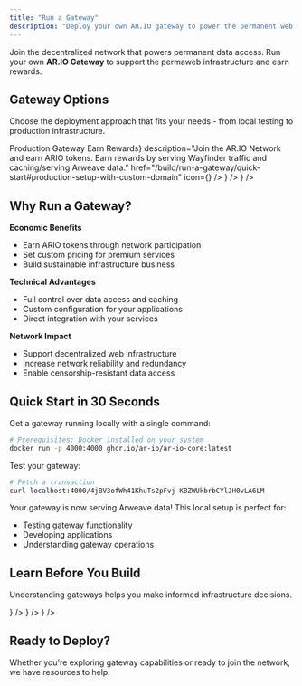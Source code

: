 ```yaml
---
title: "Run a Gateway"
description: "Deploy your own AR.IO gateway to power the permanent web and earn rewards"
---
```



Join the decentralized network that powers permanent data access. Run your own **AR.IO Gateway** to support the permaweb infrastructure and earn rewards.

## Gateway Options

Choose the deployment approach that fits your needs - from local testing to production infrastructure.

<Cards>
  <Card
    title={<span className="flex items-center gap-2">Production Gateway <span className="text-xs bg-green-500/10 text-green-600 dark:text-green-400 px-2 py-1 rounded-full">Earn Rewards</span></span>}
    description="Join the AR.IO Network and earn ARIO tokens. Earn rewards by serving Wayfinder traffic and caching/serving Arweave data."
    href="/build/run-a-gateway/quick-start#production-setup-with-custom-domain"
    icon={<Server className="w-6 h-6" />}
  />
  <Card
    title="Local Gateway"
    description="Perfect for development and testing. Features quick Docker setup, ability to test gateway features, and no commitment required."
    href="/build/run-a-gateway/quick-start"
    icon={<Terminal className="w-6 h-6" />}
  />
  <Card
    title="Custom Configuration"
    description="Optimize for specific use cases. Includes data filtering options, performance tuning, and advanced features."
    href="/build/run-a-gateway/manage/filters"
    icon={<Database className="w-6 h-6" />}
  />
</Cards>

## Why Run a Gateway?

**Economic Benefits**
- Earn ARIO tokens through network participation
- Set custom pricing for premium services
- Build sustainable infrastructure business

**Technical Advantages**
- Full control over data access and caching
- Custom configuration for your applications
- Direct integration with your services

**Network Impact**
- Support decentralized web infrastructure
- Increase network reliability and redundancy
- Enable censorship-resistant data access

## Quick Start in 30 Seconds

Get a gateway running locally with a single command:

```bash
# Prerequisites: Docker installed on your system
docker run -p 4000:4000 ghcr.io/ar-io/ar-io-core:latest
```

Test your gateway:

```bash
# Fetch a transaction
curl localhost:4000/4jBV3ofWh41KhuTs2pFvj-KBZWUkbrbCYlJH0vLA6LM
```

Your gateway is now serving Arweave data! This local setup is perfect for:
- Testing gateway functionality
- Developing applications
- Understanding gateway operations

<Cards>
  <Card 
    title="Complete Setup Guide" 
    description="Full instructions for production deployment"
    href="/build/run-a-gateway/quick-start"
  />
  <Card 
    title="Join the Network" 
    description="Stake tokens and earn rewards"
    href="/build/run-a-gateway/join-the-network"
  />
</Cards>

## Learn Before You Build

Understanding gateways helps you make informed infrastructure decisions.

<Cards>
  <Card 
    title="What Are Gateways?" 
    description="Core concepts and architecture"
    href="/learn/gateways"
    icon={<Globe className="w-5 h-5" />}
  />
  <Card 
    title="Gateway Benefits" 
    description="Economic and technical advantages"
    href="/learn/gateways"
    icon={<DollarSign className="w-5 h-5" />}
  />
  <Card 
    title="Network Overview" 
    description="How the AR.IO Network operates"
    href="/learn/what-is-ario"
    icon={<Network className="w-5 h-5" />}
  />
</Cards>

## Ready to Deploy?

Whether you're exploring gateway capabilities or ready to join the network, we have resources to help:

<Cards>
  <Card 
    title="Documentation" 
    description="Technical specs and configuration"
    href="/apis/ar-io-node"
  />
  <Card 
    title="Community Support" 
    description="Get help in our Discord"
    href="https://discord.gg/cuCqBb5v"
  />
  <Card 
    title="Gateway Dashboard" 
    description="Monitor network gateways"
    href="https://gateways.ar.io"
  />
</Cards>
